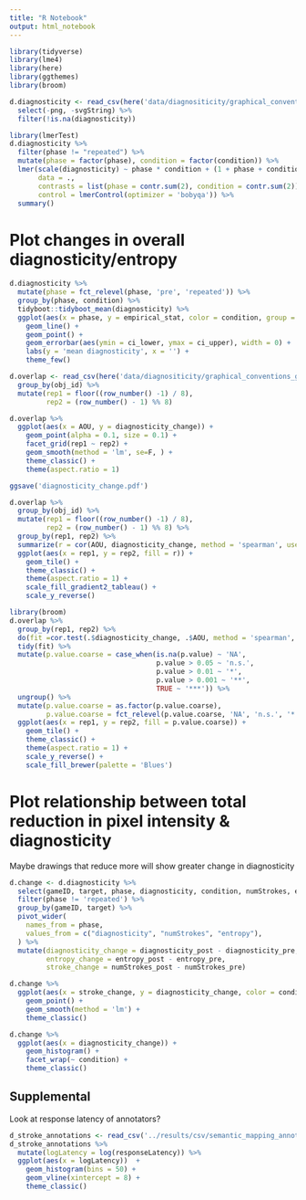 ```yaml
---
title: "R Notebook"
output: html_notebook
---
```


```r
library(tidyverse)
library(lme4)
library(here)
library(ggthemes)
library(broom)
```

```r
d.diagnosticity <- read_csv(here('data/diagnositicity/graphical_conventions_group_data_run5_submitButton_diagnosticity.csv')) %>%
  select(-png, -svgString) %>%
  filter(!is.na(diagnosticity))
```

```r
library(lmerTest)
d.diagnosticity %>%
  filter(phase != "repeated") %>%
  mutate(phase = factor(phase), condition = factor(condition)) %>%
  lmer(scale(diagnosticity) ~ phase * condition + (1 + phase + condition | target) + (1 +phase +  condition | gameID),
       data = .,
       contrasts = list(phase = contr.sum(2), condition = contr.sum(2)),
       control = lmerControl(optimizer = 'bobyqa')) %>%
  summary()

```

# Plot changes in overall diagnosticity/entropy

```r
d.diagnosticity %>%
  mutate(phase = fct_relevel(phase, 'pre', 'repeated')) %>%
  group_by(phase, condition) %>%
  tidyboot::tidyboot_mean(diagnosticity) %>%
  ggplot(aes(x = phase, y = empirical_stat, color = condition, group = condition)) +
    geom_line() +
    geom_point() +
    geom_errorbar(aes(ymin = ci_lower, ymax = ci_upper), width = 0) +
    labs(y = 'mean diagnosticity', x = '') +
    theme_few()
```



```r
d.overlap <- read_csv(here('data/diagnositicity/graphical_conventions_group_data_run5_submitButton_sketchOverlap.csv')) %>%
  group_by(obj_id) %>%
  mutate(rep1 = floor((row_number() -1) / 8),
         rep2 = (row_number() - 1) %% 8)

d.overlap %>%
  ggplot(aes(x = AOU, y = diagnosticity_change)) +
    geom_point(alpha = 0.1, size = 0.1) +
    facet_grid(rep1 ~ rep2) +
    geom_smooth(method = 'lm', se=F, ) +
    theme_classic() +
    theme(aspect.ratio = 1)

ggsave('diagnosticity_change.pdf')
```

```r
d.overlap %>%
  group_by(obj_id) %>%
  mutate(rep1 = floor((row_number() -1) / 8),
         rep2 = (row_number() - 1) %% 8) %>%
  group_by(rep1, rep2) %>%
  summarize(r = cor(AOU, diagnosticity_change, method = 'spearman', use = "pairwise.complete.obs")) %>%
  ggplot(aes(x = rep1, y = rep2, fill = r)) +
    geom_tile() +
    theme_classic() +
    theme(aspect.ratio = 1) +
    scale_fill_gradient2_tableau() +
    scale_y_reverse()
```

```r
library(broom)
d.overlap %>%
  group_by(rep1, rep2) %>%
  do(fit =cor.test(.$diagnosticity_change, .$AOU, method = 'spearman', use = "pairwise.complete.obs")) %>%
  tidy(fit) %>%
  mutate(p.value.coarse = case_when(is.na(p.value) ~ 'NA',
                                    p.value > 0.05 ~ 'n.s.',
                                    p.value > 0.01 ~ '*',
                                    p.value > 0.001 ~ '**',
                                    TRUE ~ '***')) %>%
  ungroup() %>%
  mutate(p.value.coarse = as.factor(p.value.coarse),
         p.value.coarse = fct_relevel(p.value.coarse, 'NA', 'n.s.', '*', '**', '***')) %>%
  ggplot(aes(x = rep1, y = rep2, fill = p.value.coarse)) +
    geom_tile() +
    theme_classic() +
    theme(aspect.ratio = 1) +
    scale_y_reverse() +
    scale_fill_brewer(palette = 'Blues')


```


# Plot relationship between total reduction in pixel intensity & diagnosticity

Maybe drawings that reduce more will show greater change in diagnosticity 

```r
d.change <- d.diagnosticity %>%
  select(gameID, target, phase, diagnosticity, condition, numStrokes, entropy) %>%
  filter(phase != 'repeated') %>%
  group_by(gameID, target) %>%
  pivot_wider(
    names_from = phase,
    values_from = c("diagnosticity", "numStrokes", "entropy"),
  ) %>%
  mutate(diagnosticity_change = diagnosticity_post - diagnosticity_pre,
         entropy_change = entropy_post - entropy_pre,
         stroke_change = numStrokes_post - numStrokes_pre)

d.change %>%
  ggplot(aes(x = stroke_change, y = diagnosticity_change, color = condition)) +
    geom_point() +
    geom_smooth(method = 'lm') +
    theme_classic()

d.change %>%
  ggplot(aes(x = diagnosticity_change)) +
    geom_histogram() +
    facet_wrap(~ condition) +
    theme_classic()
```

## Supplemental

Look at response latency of annotators?

```r
d_stroke_annotations <- read_csv('../results/csv/semantic_mapping_annotations_stroke.csv')
d_stroke_annotations %>% 
  mutate(logLatency = log(responseLatency)) %>%
  ggplot(aes(x = logLatency))  +
    geom_histogram(bins = 50) +
    geom_vline(xintercept = 8) +
    theme_classic()
```

